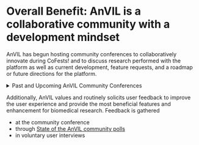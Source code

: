 # Overall Benefit: AnVIL is a collaborative community with a development mindset

AnVIL has begun hosting community conferences to collaboratively innovate during CoFests! and to discuss research performed with the platform as well as current development, feature requests, and a roadmap or future directions for the platform.

<details><summary>Past and Upcoming AnVIL Community Conferences</summary>

* 2024: https://anvilproject.org/events/anvil2024-community-conference
* 2025: https://anvilproject.org/events/anvil2025-community-conference

</details>

Additionally, AnVIL values and routinely solicits user feedback to improve the user experience and provide the most beneficial features and enhancement for biomedical research. Feedback is gathered

* at the community conference
* through [State of the AnVIL community polls](https://help.anvilproject.org/t/participate-in-the-state-of-the-anvil-2025-community-poll/275)
* in voluntary user interviews 
